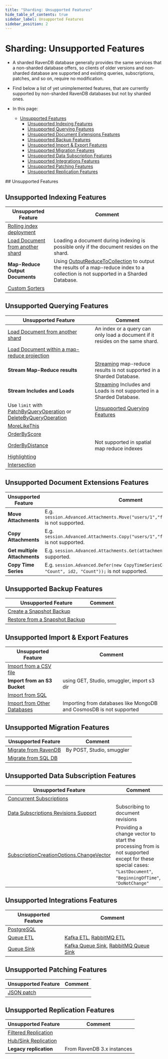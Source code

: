 ```yaml
---
title: "Sharding: Unsupported Features"
hide_table_of_contents: true
sidebar_label: Unsupported Features
sidebar_position: 2
---
```



# Sharding: Unsupported Features
<Admonition type="note" title="">

* A sharded RavenDB database generally provides the same services that 
  a non-sharded database offers, so clients of older versions and non-sharded 
  database are supported and existing queries, subscriptions, patches, 
  and so on, require no modification.  
* Find below a list of yet unimplemented features, that are currently 
  supported by non-sharded RavenDB databases but not by sharded ones.  
  
* In this page:  
   * [Unsupported Features](../sharding/unsupported.mdx#unsupported-features)  
      * [Unsupported Indexing Features](../sharding/unsupported.mdx#unsupported-indexing-features)  
      * [Unsupported Querying Features](../sharding/unsupported.mdx#unsupported-querying-features)  
      * [Unsupported Document Extensions Features](../sharding/unsupported.mdx#unsupported-document-extensions-features)  
      * [Unsupported Backup Features](../sharding/unsupported.mdx#unsupported-backup-features)  
      * [Unsupported Import & Export Features](../sharding/unsupported.mdx#unsupported-import--export-features)  
      * [Unsupported Migration Features](../sharding/unsupported.mdx#unsupported-migration-features)  
      * [Unsupported Data Subscription Features](../sharding/unsupported.mdx#unsupported-data-subscription-features)  
      * [Unsupported Integrations Features](../sharding/unsupported.mdx#unsupported-integrations-features)  
      * [Unsupported Patching Features](../sharding/unsupported.mdx#unsupported-patching-features)  
      * [Unsupported Replication Features](../sharding/unsupported.mdx#unsupported-replication-features)  
  
</Admonition>
## Unsupported Features

## Unsupported Indexing Features

| Unsupported Feature | Comment |
| ------------- | ------------- |
| [Rolling index deployment](../indexes/rolling-index-deployment.mdx) |  |
| [Load Document from another shard](../sharding/indexing.mdx#unsupported-indexing-features) | Loading a document during indexing is possible only if the document resides on the shard. |
| **Map-Reduce Output Documents** | Using [OutputReduceToCollection](../indexes/map-reduce-indexes.mdx#map-reduce-output-documents) to output the results of a map-reduce index to a collection is not supported in a Sharded Database. |
| [Custom Sorters](../indexes/querying/sorting.mdx#creating-a-custom-sorter) |  |

## Unsupported Querying Features

| Unsupported Feature | Comment |
| ------------- | ------------- |
| [Load Document from another shard](../sharding/indexing.mdx#unsupported-indexing-features) | An index or a query can only load a document if it resides on the same shard. |
| [Load Document within a map-reduce projection](../sharding/querying.mdx#projection) |  |
| **Stream Map-Reduce results** | [Streaming](../client-api/session/querying/how-to-stream-query-results.mdx#stream-an-index-query) map-reduce results is not supported in a Sharded Database. |
| **Stream Includes and Loads** | [Streaming](../client-api/session/querying/how-to-stream-query-results.mdx#stream-an-index-query) Includes and Loads is not supported in a Sharded Database. |
| Use `limit` with [PatchByQueryOperation](../client-api/operations/patching/set-based.mdx#patchbyqueryoperation) or [DeleteByQueryOperation](../client-api/operations/common/delete-by-query.mdx) | [Unsupported Querying Features](../sharding/querying.mdx#unsupported-querying-features) |
| [MoreLikeThis](../client-api/session/querying/how-to-use-morelikethis.mdx) |  |
| [OrderByScore](../indexes/querying/sorting.mdx#ordering-by-score) |  |
| [OrderByDistance](../client-api/session/querying/how-to-make-a-spatial-query.mdx#spatial-sorting) | Not supported in spatial map reduce indexes |
| [Highlighting](../indexes/querying/highlighting.mdx) |  |
| [Intersection](../indexes/querying/intersection.mdx) |  |


## Unsupported Document Extensions Features

| Unsupported Feature | Comment |
| ------------- | ------------- |
| **Move Attachments** | E.g. `session.Advanced.Attachments.Move("users/1","foo","users/2","bar");` is not supported. |
| **Copy Attachments** | E.g. `session.Advanced.Attachments.Copy("users/1","foo","users/2","bar");` is not supported. |
| **Get multiple Attachments** | E.g. `session.Advanced.Attachments.Get(attachmentNames)` is not supported. |
| **Copy Time Series** | E.g. `session.Advanced.Defer(new CopyTimeSeriesCommandData(id,  "Count", id2, "Count"));` is not supported. |

## Unsupported Backup Features

| Unsupported Feature | Comment |
| ------------- | ------------- |
| [Create a Snapshot Backup](../sharding/backup-and-restore/backup.mdx#backup-type) |  |
| [Restore from a Snapshot Backup](../sharding/backup-and-restore/restore.mdx#sharding-restore) |  |

## Unsupported Import & Export Features

| Unsupported Feature | Comment |
| ------------- | ------------- |
| [Import from a CSV file](../studio/database/tasks/import-data/import-from-csv.mdx) |  |
| **Import from an S3 Bucket** | using GET, Studio, smuggler, import s3 dir |
| [Import from SQL](../studio/database/tasks/import-data/import-from-sql.mdx) | |
| [Import from Other Databases](../studio/database/tasks/import-data/import-from-other.mdx) | Importing from databases like MongoDB and CosmosDB is not supported |

## Unsupported Migration Features

| Unsupported Feature | Comment |
| ------------- | ------------- |
| [Migrate from RavenDB](../studio/database/tasks/import-data/import-from-ravendb.mdx) | By POST, Studio, smuggler |
| [Migrate from SQL DB](../studio/database/tasks/import-data/import-from-sql.mdx) |  |

## Unsupported Data Subscription Features

| Unsupported Feature | Comment |
| ------------- | ------------- |
| [Concurrent Subscriptions](../client-api/data-subscriptions/concurrent-subscriptions.mdx) |  |
| [Data Subscriptions Revisions Support](../client-api/data-subscriptions/advanced-topics/subscription-with-revisioning.mdx) | Subscribing to document revisions |
| [SubscriptionCreationOptions.ChangeVector](../sharding/subscriptions.mdx#unsupported-features) | Providing a change vector to start the processing from is not supported <br/> except for these special cases: <br/> `"LastDocument"`, `"BeginningOfTime"`, `"DoNotChange"` |

## Unsupported Integrations Features

| Unsupported Feature | Comment |
| ------------- | ------------- |
| [PostgreSQL](../integrations/postgresql-protocol/overview.mdx) |  |
| [Queue ETL](../server/ongoing-tasks/etl/queue-etl/overview.mdx) | [Kafka ETL](../server/ongoing-tasks/etl/queue-etl/kafka.mdx), [RabbitMQ ETL](../server/ongoing-tasks/etl/queue-etl/rabbit-mq.mdx) |
| [Queue Sink](../server/ongoing-tasks/queue-sink/overview.mdx) | [Kafka Queue Sink](../server/ongoing-tasks/queue-sink/kafka-queue-sink.mdx), [RabbitMQ Queue Sink](../server/ongoing-tasks/queue-sink/rabbit-mq-queue-sink.mdx) |

## Unsupported Patching Features

| Unsupported Feature | Comment |
| ------------- | ------------- |
| [JSON patch](../client-api/operations/patching/json-patch-syntax.mdx) |  |

## Unsupported Replication Features

| Unsupported Feature | Comment |
| ------------- | ------------- |
| [Filtered Replication](../studio/database/tasks/ongoing-tasks/hub-sink-replication/overview.mdx#filtered-replication) |  |
| [Hub/Sink Replication](../studio/database/tasks/ongoing-tasks/hub-sink-replication/overview.mdx) |  |
| **Legacy replication** | From RavenDB 3.x instances |



